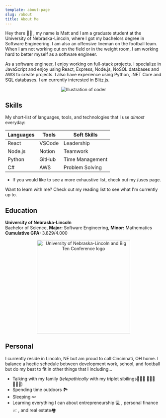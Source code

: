 ```yaml
---
template: about-page
slug: /about
title: About Me
---
```



Hey there 👋🏻 , my name is Matt and I am a graduate student at the University of Nebraska-Lincoln, where I got my bachelors degree in Software Engineering. I am also an offensive lineman on the football team. When I am not working out on the field or in the weight room, I am working hard to better myself as a software engineer.

As a software engineer, I enjoy working on full-stack projects. I specialize in JavaScript and enjoy using React, Express, Node.js, NoSQL databases and AWS to create projects. I also have experience using Python, .NET Core and SQL databases. I am currently interested in Blitz.js.

<p align="center">
  <img src="./assets/coding.svg" alt="Illustration of coder" />
</p>

## Skills

My short-list of languages, tools, and technologies that I use _almost_ everyday:

<table className="skills-table">
  <thead>
    <tr>
      <th>Languages</th>
      <th>Tools</th>
      <th>Soft Skills</th>
    </tr>
  </thead>
  <tbody>
    <tr>
      <td>React</td>
      <td>VSCode</td>
      <td>Leadership</td>
    </tr>
    <tr>
      <td>Node.js</td>
      <td>Notion</td>
      <td>Teamwork</td>
    </tr>
    <tr>
      <td>Python</td>
      <td>GitHub</td>
      <td>Time Management</td>
    </tr>
    <tr>
      <td>C#</td>
      <td>AWS</td>
      <td>Problem Solving</td>
    </tr>
  </tbody>
</table>

- If you would like to see a more exhaustive list, check out my <Link to="/uses">/uses</Link> page.

Want to learn with me? Check out my <Link to="/reading-list">reading list</Link> to see what I'm currently up to.

## Education

**University of Nebraska-Lincoln**<br/>
Bachelor of Science, **Major:** Software Engineering, **Minor:** Mathematics<br/>
**Cumulative GPA:** 3.829/4.000

<p align="center">
  <img
    src="./assets/nebraska.svg"
    alt="University of Nebraska-Lincoln and Big Ten Conference logo"
    width="300px"
  />
</p>

## Personal

I currently reside in Lincoln, NE but am proud to call Cincinnati, OH home. I balance a hectic schedule between development work, school, and football but do my best to fit in other things that I <span className="icon" style="color: red;"><RiHeart2Line /></span> including...

- Talking with my family (_telepathically_ with my triplet sibilings<span role="img" aria-label="triplets">👨🏼‍💻 👨🏼‍💼 👩🏼‍🔬</span>)
- Spending time outdoors <span role="img" aria-label="outdoors">🏞</span>
- Sleeping <span role="img" aria-label="sleeping">💤</span>
- Learning everything I can about entrepreneurship <span role="img" aria-label="computer">💻</span> , personal finance<span role="img" aria-label="stock chart">📈</span> , and real estate<span role="img" aria-label="houses">🏘</span>
